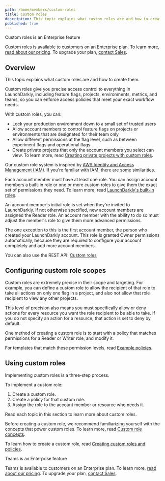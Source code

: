 ```yaml
---
path: /home/members/custom-roles
title: Custom roles
description: This topic explains what custom roles are and how to create them. Custom roles give access control to everything in LaunchDarkly, from feature flags to metrics, environments, and teams. Enforce access policies that meet your exact workflow needs.
published: true
---
```


<Callout intent="primary">
<CalloutTitle>Custom roles is an Enterprise feature</CalloutTitle>
<CalloutDescription>

Custom roles is available to customers on an Enterprise plan. To learn more, [read about our pricing](https://launchdarkly.com/pricing/). To upgrade your plan, [contact Sales](https://launchdarkly.com/contact-sales/).

</CalloutDescription>
</Callout>

## Overview

This topic explains what custom roles are and how to create them.

Custom roles give you precise access control to everything in LaunchDarkly, including feature flags, projects, environments, metrics, and teams, so you can enforce access policies that meet your exact workflow needs.

With custom roles, you can:

- Lock your production environment down to a small set of trusted users
- Allow account members to control feature flags on projects or environments that are designated for their team only
- Allow different permissions at the flag level, such as between experiment flags and operational flags
- Create private projects that only the account members you select can view. To learn more, read [Creating private projects with custom roles](/home/organize/private-projects).

Our custom role system is inspired by [AWS Identity and Access Management (IAM)](https://aws.amazon.com/iam/). If you're familiar with IAM, there are some similarities.

Each account member must have at least one role. You can assign account members a built-in role or one or more custom roles to give them the exact set of permissions they need. To learn more, read [LaunchDarkly's built-in roles](/home/members/built-in-roles).

An account member's initial role is set when they're invited to LaunchDarkly. If not otherwise specified, new account members are assigned the Reader role. An account member with the ability to do so must adjust the member's role to give them more advanced permissions.

The one exception to this is the first account member, the person who created your LaunchDarkly account. This role is granted Owner permissions automatically, because they are required to configure your account completely and add more account members.

<LearnMore>

You can also use the REST API: [Custom roles](https://apidocs.launchdarkly.com/tag/Custom-roles)

</LearnMore>

## Configuring custom role scopes

Custom roles are extremely precise in their scope and targeting. For example, you can define a custom role to allow the recipient of that role to take all actions on only one flag in a project, and also not allow that role recipient to view any other projects.

This level of precision also means you must specifically allow or deny actions for every resource you want the role recipient to be able to take. If you do not specify an action for a resource, that action is set to deny by default.

One method of creating a custom role is to start with a policy that matches permissions for a Reader or Writer role, and modify it.

For templates that match these permission levels, read [Example policies](/home/members/example-policies).

## Using custom roles

Implementing custom roles is a three-step process.

To implement a custom role:

1. Create a custom role.
2. Create a policy for that custom role.
3. Assign the role to the account member or resource who needs it.

Read each topic in this section to learn more about custom roles.

Before creating a custom role, we recommend familiarizing yourself with the concepts that power custom roles. To learn more, read [Custom role concepts](/home/members/role-concepts).

To learn how to create a custom role, read [Creating custom roles and policies](/home/members/role-create).

<Callout intent="primary">
<CalloutTitle>Teams is an Enterprise feature</CalloutTitle>
<CalloutDescription>

Teams is available to customers on an Enterprise plan. To learn more, [read about our pricing](https://launchdarkly.com/pricing/). To upgrade your plan, [contact Sales](https://launchdarkly.com/contact-sales/).

</CalloutDescription>
</Callout>
